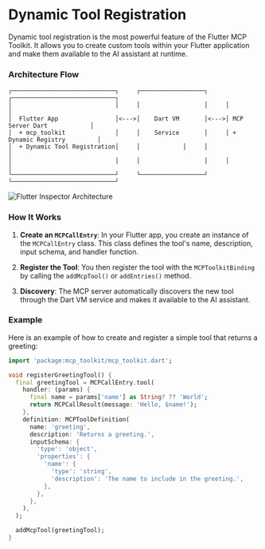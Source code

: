 # Dynamic Tool Registration

Dynamic tool registration is the most powerful feature of the Flutter MCP Toolkit. It allows you to create custom tools within your Flutter application and make them available to the AI assistant at runtime.

### Architecture Flow

```
┌─────────────────────────────┐     ┌──────────────────┐     ┌─────────────────────────────┐
│                             │     │                  │     │                             │
│  Flutter App                │<--->│    Dart VM       │<--->│ MCP Server Dart            │
│  + mcp_toolkit              │     │    Service       │     │ + Dynamic Registry         │
│  + Dynamic Tool Registration│     │            │     │                             │
│                             │     │                  │     │                             │
└─────────────────────────────┘     └──────────────────┘     └─────────────────────────────┘
```

![Flutter Inspector Architecture](./architecture.png)

### How It Works

1.  **Create an `MCPCallEntry`**: In your Flutter app, you create an instance of the `MCPCallEntry` class. This class defines the tool's name, description, input schema, and handler function.

2.  **Register the Tool**: You then register the tool with the `MCPToolkitBinding` by calling the `addMcpTool()` or `addEntries()` method.

3.  **Discovery**: The MCP server automatically discovers the new tool through the Dart VM service and makes it available to the AI assistant.

### Example

Here is an example of how to create and register a simple tool that returns a greeting:

```dart
import 'package:mcp_toolkit/mcp_toolkit.dart';

void registerGreetingTool() {
  final greetingTool = MCPCallEntry.tool(
    handler: (params) {
      final name = params['name'] as String? ?? 'World';
      return MCPCallResult(message: 'Hello, $name!');
    },
    definition: MCPToolDefinition(
      name: 'greeting',
      description: 'Returns a greeting.',
      inputSchema: {
        'type': 'object',
        'properties': {
          'name': {
            'type': 'string',
            'description': 'The name to include in the greeting.',
          },
        },
      },
    ),
  );

  addMcpTool(greetingTool);
}
```
